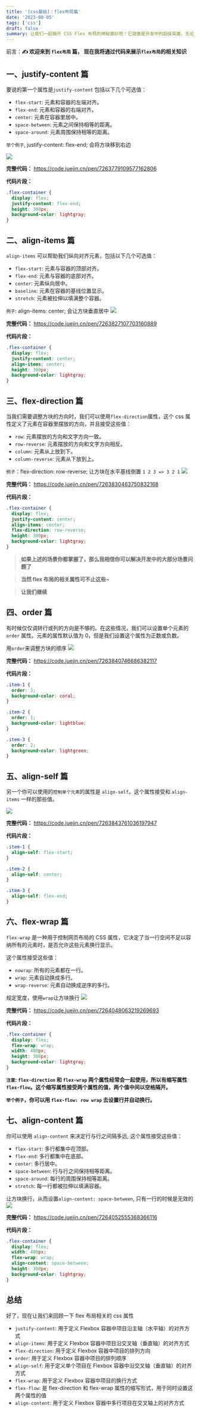 ```yaml
---
title: '[css基础]：flex布局篇'
date: '2023-08-05'
tags: ['css']
draft: false
summary: 让我们一起揭开 CSS Flex 布局的神秘面纱吧！它就像是开发中的超级英雄，无论是在响应式设计、页面布局还是元素对齐方面，它都是我们的首选~
---
```


前言：**✍️ 欢迎来到 `flex布局` 篇， 现在我将通过代码来展示`flex布局`的相关知识**

## 一、justify-content 篇

要说的第一个属性是`justify-content`
包括以下几个可选值：

- `flex-start`: 元素和容器的左端对齐。
- `flex-end`: 元素和容器的右端对齐。
- `center`: 元素在容器里居中。
- `space-between`: 元素之间保持相等的距离。
- `space-around`: 元素周围保持相等的距离。

`举个例子`, justify-content: flex-end; 会将方块移到右边

[![](https://s1.ax1x.com/2023/08/05/pPAEnjs.png)](https://imgse.com/i/pPAEnjs)

**完整代码：**
https://code.juejin.cn/pen/7263779109577162806

**代码片段：**

```css
.flex-container {
  display: flex;
  justify-content: flex-end;
  height: 300px;
  background-color: lightgray;
}
```

## 二、align-items 篇

`align-items` 可以帮助我们纵向对齐元素，包括以下几个可选值：

- `flex-start`: 元素与容器的顶部对齐。
- `flex-end`: 元素与容器的底部对齐。
- `center`: 元素纵向居中。
- `baseline`: 元素在容器的基线位置显示。
- `stretch`: 元素被拉伸以填满整个容器。

`例子`: align-items: center; 会让方块垂直居中
[![](https://s1.ax1x.com/2023/08/05/pPAeSc4.png)](https://imgse.com/i/pPAeSc4)

**完整代码：**
https://code.juejin.cn/pen/7263827107703160889

**代码片段：**

```css
.flex-container {
  display: flex;
  justify-content: center;
  align-items: center;
  height: 300px;
  background-color: lightgray;
}
```

## 三、flex-direction 篇

当我们需要调整方块的方向时，我们可以使用`flex-direction`属性，这个 css 属性定义了元素在容器里摆放的方向，并且接受这些值：

- `row`: 元素摆放的方向和文字方向一致。
- `row-reverse`: 元素摆放的方向和文字方向相反。
- `column`: 元素从上放到下。
- `column-reverse`: 元素从下放到上。

`例子`：flex-direction: row-reverse; 让方块在水平基线倒置 `1 2 3 => 3 2 1`
[![](https://s1.ax1x.com/2023/08/05/pPAeQHI.png)](https://imgse.com/i/pPAeQHI)

**完整代码：**
https://code.juejin.cn/pen/7263830463750832168

**代码片段：**

```css
.flex-container {
  display: flex;
  justify-content: center;
  align-items: center;
  flex-direction: row-reverse;
  height: 300px;
  background-color: lightgray;
}
```

> **如果上述的场景你都掌握了，那么我相信你可以解决开发中的大部分场景问题了**

> **当然 flex 布局的相关属性可不止这些~**

> **让我们继续**

## 四、order 篇

有时候仅仅调转行或列的方向是不够的。在这些情况，我们可以设置单个元素的 `order` 属性。元素的属性默认值为 0，但是我们设置这个属性为正数或负数。

用`order`来调整方块的顺序
[![](https://s1.ax1x.com/2023/08/05/pPAmXSU.png)](https://imgse.com/i/pPAmXSU)

**完整代码：**
https://code.juejin.cn/pen/7263840746686382117

**代码片段：**

```css
.item-1 {
  order: 3;
  background-color: coral;
}

.item-2 {
  order: 1;
  background-color: lightblue;
}

.item-3 {
  order: 2;
  background-color: lightgreen;
}
```

## 五、align-self 篇

另一个你可以使用的`控制单个元素`的属性是 `align-self`。这个属性接受和 `align-items` 一样的那些值。

[![](https://s1.ax1x.com/2023/08/05/pPAnV6e.png)](https://imgse.com/i/pPAnV6e)

**完整代码：**
https://code.juejin.cn/pen/7263843761036197947

**代码片段：**

```css
.item-1 {
  align-self: flex-start;
}

.item-2 {
  align-self: center;
}

.item-3 {
  align-self: flex-end;
}
```

## 六、flex-wrap 篇

`flex-wrap` 是一种用于控制网页布局的 CSS 属性，它决定了当一行空间不足以容纳所有的元素时，是否允许这些元素换行显示。

这个属性接受这些值：

- `nowrap`: 所有的元素都在一行。
- `wrap`: 元素自动换成多行。
- `wrap-reverse`: 元素自动换成逆序的多行。

规定宽度，使用`wrap`让方块换行
[![](https://s1.ax1x.com/2023/08/06/pPAU1yR.png)](https://imgse.com/i/pPAU1yR)

**完整代码：**
https://code.juejin.cn/pen/7264048063219269693

**代码片段：**

```css
.flex-container {
  display: flex;
  flex-wrap: wrap;
  width: 400px;
  height: 300px;
  background-color: lightgray;
}
```

**`注意`: `flex-direction` 和 `flex-wrap` 两个属性经常会一起使用，所以有缩写属性 `flex-flow`。这个缩写属性接受两个属性的值，两个值中间以空格隔开。**

**`举个例子`，你可以用 `flex-flow: row wrap` 去设置行并自动换行。**

## 七、align-content 篇

你可以使用 `align-content` 来决定行与行之间隔多远, 这个属性接受这些值：

- `flex-start`: 多行都集中在顶部。
- `flex-end`: 多行都集中在底部。
- `center`: 多行居中。
- `space-between`: 行与行之间保持相等距离。
- `space-around`: 每行的周围保持相等距离。
- `stretch`: 每一行都被拉伸以填满容器。

让方块换行，从而设置`align-content: space-between`, 只有一行的时候是无效的
[![](https://s1.ax1x.com/2023/08/06/pPAabDI.png)](https://imgse.com/i/pPAabDI)

**完整代码：**
https://code.juejin.cn/pen/7264052555368366116

**代码片段：**

```css
.flex-container {
  display: flex;
  width: 400px;
  flex-wrap: wrap;
  align-content: space-between;
  height: 300px;
  background-color: lightgray;
}
```

## 总结

好了，现在让我们来回顾一下 flex 布局相关的 css 属性

- `justify-content`: 用于定义 Flexbox 容器中项目沿主轴（水平轴）的对齐方式
- `align-items`: 用于定义 Flexbox 容器中项目沿交叉轴（垂直轴）的对齐方式
- `flex-direction`: 用于定义 Flexbox 容器中项目的排列方向
- `order`: 用于定义 Flexbox 容器中项目的排列顺序
- `align-self`: 用于定义单个项目在 Flexbox 容器中沿交叉轴（垂直轴）的对齐方式
- `flex-wrap`: 用于定义 Flexbox 容器中项目的换行方式
- `flex-flow`: 是 flex-direction 和 flex-wrap 属性的缩写形式，用于同时设置这两个属性的值
- `align-content`: 用于定义 Flexbox 容器中多行项目在交叉轴上的对齐方式
